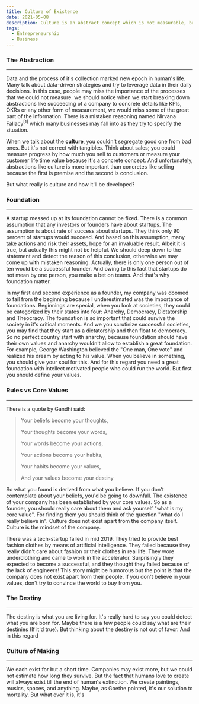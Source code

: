 ```yaml
---
title: Culture of Existence
date: 2021-05-08
description: Culture is an abstract concept which is not measurable, but has is a key element of all societies including businesses.
tags:
  - Entrepreneurship
  - Business
---
```


### The Abstraction
---
Data and the process of it's collection marked new epoch in human's life. Many talk about data-driven strategies and try to leverage data
in their daily decisions. In this case, people may miss the importance of the processes that we could not measure.
we should notice  when we start breaking down abstractions like succeeding of a company to concrete details like KPIs, OKRs or
any other form of measurement, we would miss some of the great part of the information. There is a mistaken reasoning named Nirvana Fallacy<sup>[1]</sup> which many businesses may fall
into as they try to specify the situation.

When we talk about the <b>culture</b>, you couldn't segregate good one from bad ones. But it's not correct with tangibles. Think about sales; you could measure progress by
how much you sell to customers or measure your customer life time value because it's a concrete concept. And unfortunately, abstractions like culture is more important than concretes like selling
because the first is premise and the second is conclusion.

But what really is culture and how it'll be developed?

### Foundation
---
A startup messed up at its foundation cannot be fixed. There is a common assumption that any investors or founders have about startups. The assumption is
about rate of success about startups. They think only 90 percent of startups would succeed. And based on this assumption, many take actions and risk their
assets, hope for an invaluable result. Albeit it is true, but actually this might not be helpful. We should deep down
to the statement and detect the reason of this conclusion, otherwise we may come up with mistaken reasoning.
Actually, there is only one person out of ten would be a successful founder.
And owing to this fact that startups do not mean by one person, you make a bet on teams. And that's why foundation matter.

In my first and second experience as a founder, my company was doomed to fail from the beginning because I underestimated was the importance of foundations.
Beginnings are special, when you look at societies, they could be categorized by their states into four: Anarchy, Democracy, Dictatorship and Theocracy.
The foundation is so important that could survive the society in it's critical moments. And we you scrutinize successful societies, you may find that they start
as a dictatorship and then float to democracy. So no perfect country start with anarchy, because foundation should have their own values and anarchy wouldn't allow to
establish a great foundation. For example, George Washington believed the "One man, One vote" and realized his dream by acting to his value. When you believe in something,
you should give your soul for this. And for this regard you need a great foundation with intellect motivated people who could run the world. But first you should define
your values.

### Rules vs Core Values
---
There is a quote by Gandhi said:
> Your beliefs become your thoughts,
>
>Your thoughts become your words,
>
>Your words become your actions,
>
>Your actions become your habits,
>
>Your habits become your values,
>
>And your values become your destiny

So what you found is derived from what you believe. If you don't contemplate about your beliefs, you'd be going to downfall. The existence of your company has been established
by your core values. So as a founder, you should really care about them and ask yourself "what is my core value". For finding them you should think of the question "what do I really believe in".
Culture does not exist apart from the company itself. Culture is the mindset of the company.

There was a tech-startup failed in mid 2019. They tried to provide best fashion clothes by means of artificial intelligence. They failed because they really
didn't care about fashion or their clothes in real life. They wore underclothing and came to work in the accelerator. Surprisingly they expected to become a successful, and they thought they failed because of the lack of engineers!
This story might be humorous but the point is that the company does not exist apart from their people. If you don't believe in your values, don't try to convince the world to buy from you.

### The Destiny
---
The destiny is what you are living for. It's really hard to say you could detect what you are born for. Maybe there is a few people could say what are their destinies (If it'd true).
But thinking about the destiny is not out of favor. And in this regard

### Culture of Making
---
We each exist for but a short time. Companies may exist more, but we could not estimate how long they survive. But the fact that humans love to create will always exist till the end of human's extinction.
We create paintings, musics, spaces, and anything. Maybe, as Goethe pointed, it's our solution to mortality. But what ever it is, it's